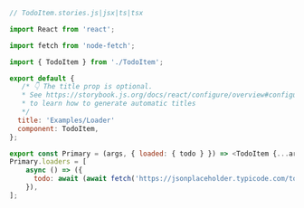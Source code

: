 ```js
// TodoItem.stories.js|jsx|ts|tsx

import React from 'react';

import fetch from 'node-fetch';

import { TodoItem } from './TodoItem';

export default {
   /* 👇 The title prop is optional.
   * See https://storybook.js.org/docs/react/configure/overview#configure-story-loading
   * to learn how to generate automatic titles
   */
  title: 'Examples/Loader'
  component: TodoItem,
};

export const Primary = (args, { loaded: { todo } }) => <TodoItem {...args} {...todo} />;
Primary.loaders = [
    async () => ({
      todo: await (await fetch('https://jsonplaceholder.typicode.com/todos/1')).json(),
    }),
];
```
